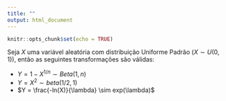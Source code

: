 ```yaml
---
title: ""
output: html_document
---
```


```r
knitr::opts_chunk$set(echo = TRUE)
```

Seja $X$ uma variável aleatória com distribuição Uniforme Padrão ($X \sim U(0,1)$), então as seguintes transformações são válidas:


- $Y = 1 - X^{1/n} \sim Beta(1,n)$
- $Y = X^2 \sim beta(1/2,1)$
- $Y = \frac{-ln(X)}{\lambda} \sim exp(\lambda)$
